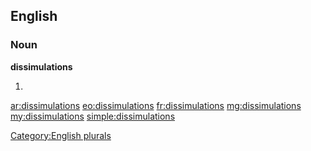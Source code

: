 ==English==

===Noun===
'''dissimulations'''

# {{plural of|[[dissimulation]]}}

[[Category:English plurals]]

[[ar:dissimulations]]
[[eo:dissimulations]]
[[fr:dissimulations]]
[[mg:dissimulations]]
[[my:dissimulations]]
[[simple:dissimulations]]